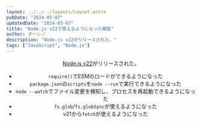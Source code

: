 ```yaml
---
layout: ../../../layouts/Layout.astro
pubDate: "2024-05-07"
updatedDate: "2024-05-07"
title: "Node.js v22で使えるようになった機能"
author: ダーシノ
description: "Node.js v22がリリースされた。"
tags: ["JavaScript", "Node.js"]
---
```



<Header {...frontmatter} />

[Node.js v22](https://nodejs.org/en/blog/announcements/v22-release-announce)がリリースされた。

- `require()`でESMのロードができるようになった
- `package.json`の`scripts`を`node --run`で実行できるようになった
- `node --watch`でファイル変更を検知し、プロセスを再起動できるようになった
- `fs.glob`/`fs.globSync`が使えるようになった
- v21から`fetch`が使えるようになった
